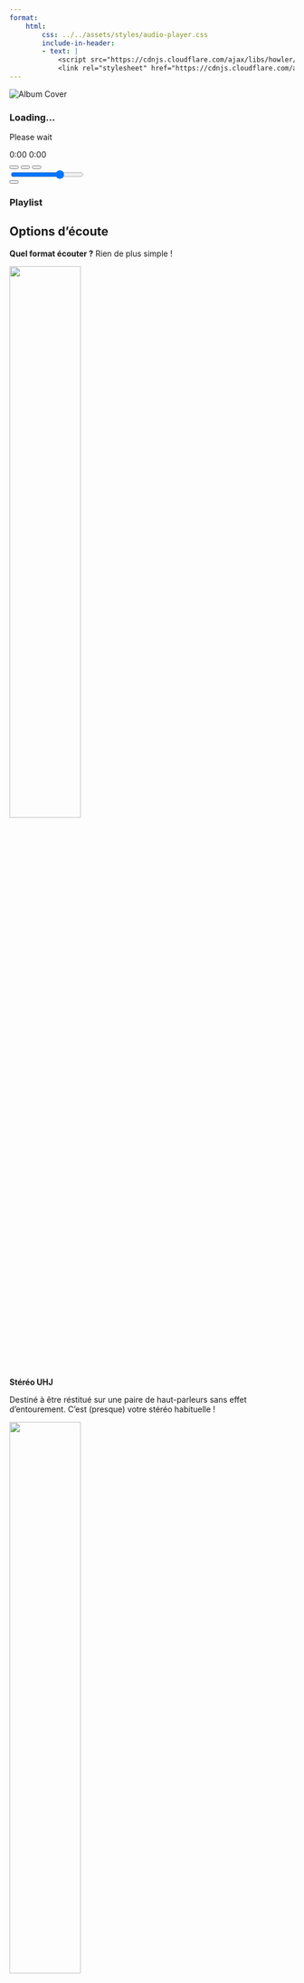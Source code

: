 ```yaml
---
format:
    html:
        css: ../../assets/styles/audio-player.css
        include-in-header:
        - text: |
            <script src="https://cdnjs.cloudflare.com/ajax/libs/howler/2.2.3/howler.min.js"></script>
            <link rel="stylesheet" href="https://cdnjs.cloudflare.com/ajax/libs/font-awesome/6.1.1/css/all.min.css">
---
```


<!-- [Télécharger tous les formats](audio/full-release.zip) -->

```{=html}
<div class="enhanced-player">
  <div class="player-container">
    <!-- Album Art -->
    <div class="album-art">
      <img src="{{< meta image >}}" alt="Album Cover">
      <div class="track-info">
        <h3 id="track-title">Loading...</h3>
        <p id="track-artist">Please wait</p>
      </div>
    </div>
    <!-- Player Controls -->
    <div class="player-controls">
      <!-- Progress Bar -->
      <div class="progress-container">
        <div class="waveform" id="waveform"></div>
        <div class="progress-bar" id="progress-bar">
          <div class="progress" id="progress"></div>
        </div>
        <div class="time-info">
          <span id="current-time">0:00</span>
          <span id="total-time">0:00</span>
        </div>
      </div>
      <!-- Control Buttons -->
      <div class="controls">
        <button id="prev-btn" class="control-btn"><i class="fas fa-step-backward"></i></button>
        <button id="play-btn" class="control-btn play-pause"><i class="fas fa-play"></i></button>
        <button id="next-btn" class="control-btn"><i class="fas fa-step-forward"></i></button>
        <div class="volume-control">
          <i class="fas fa-volume-up" id="volume-icon"></i>
          <div class="volume-slider-container">
            <input type="range" id="volume-slider" min="0" max="100" value="70">
          </div>
        </div>
        <button id="repeat-btn" class="control-btn"><i class="fas fa-repeat"></i></button>
      </div>
    </div>
  </div>
  <!-- Playlist -->
  <div class="playlist-container">
    <h3>Playlist</h3>
    <ul id="playlist" class="playlist">
      <!-- Playlist items will be added here -->
    </ul>
  </div>
</div>
<div class="audio-player-container" data-release="{{< meta release >}}" download-path="{{< meta download >}}"></div>
<script src="../../assets/scripts/audio_player.js"></script>
```

## Options d'écoute

**Quel format écouter ?** Rien de plus simple !

:::{.grid}

::: {.g-col-12 .g-col-md-3}
![](../../assets/media/icons/stereo.svg){width=50%}

**Stéréo UHJ**

Destiné à être réstitué sur une paire de haut-parleurs sans effet d'entourement. C'est (presque) votre stéréo habituelle !
:::

::: {.g-col-12 .g-col-md-3}
![](../../assets/media/icons/binaural.svg){width=50%}

**Binaural**

Pour une écoute au casque avec un effet d'entourement.
:::

::: {.g-col-12 .g-col-md-3}
![](../../assets/media/icons/transaural.svg){width=50%}

**Transaural**

Pour une paire de haut-parleurs. La scène sonore est considérablement élargie pour un système et un auditeur correctement positionnés
:::

::: {.g-col-12 .g-col-md-3}
![](../../assets/media/icons/ambisonic.svg){width=50%}

**Ambisonie**

Contient le mixage original, avant décodage vers un format écoutable (stéréo et autre). Nécessite donc un décodeur externe et un utilisateur averti !
:::

:::

Pour les plus curieux, voici un [article complet](../../posts/formats-d-ecoute/index.qmd) sur le sujet !